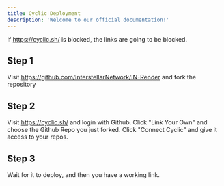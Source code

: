 ```yaml
---
title: Cyclic Deployment
description: 'Welcome to our official documentation!'
---
```


<Warning>If https://cyclic.sh/ is blocked, the links are going to be blocked.</Warning>

## Step 1 
Visit https://github.com/InterstellarNetwork/IN-Render and fork the repository

## Step 2 
Visit https://cyclic.sh/ and login with Github.
Click "Link Your Own" and choose the Github Repo you just forked.
Click "Connect Cyclic" and give it access to your repos.

## Step 3
Wait for it to deploy, and then you have a working link.


